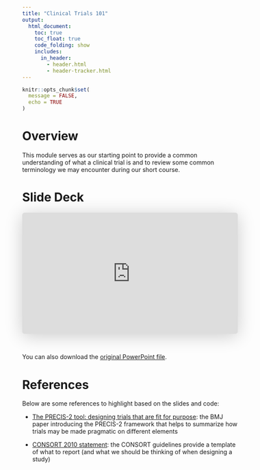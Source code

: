 ```yaml
---
title: "Clinical Trials 101"
output:
  html_document: 
    toc: true
    toc_float: true
    code_folding: show
    includes:
      in_header:
        - header.html
        - header-tracker.html    
---
```


```r
knitr::opts_chunk$set(
  message = FALSE,
  echo = TRUE
)
```


# Overview

This module serves as our starting point to provide a common understanding of what a clinical trial is and to review some common terminology we may encounter during our short course.


# Slide Deck

<iframe class="speakerdeck-iframe" style="border: 0px; background: rgba(0, 0, 0, 0.1) padding-box; margin: 0px; padding: 0px; border-radius: 6px; box-shadow: rgba(0, 0, 0, 0.2) 0px 5px 40px; width: 100%; height: auto; aspect-ratio: 560 / 315;" frameborder="0" src="https://speakerdeck.com/player/6dbd5b1593ca406fa6c6867c633210f1" title="Intro to Clinical Trials Module" allowfullscreen="true" data-ratio="1.7777777777777777"></iframe>

&nbsp;

You can also download the [original PowerPoint file](./files/Slides/1_intro_clinical_trials.pptx).


# References

Below are some references to highlight based on the slides and code:

* [The PRECIS-2 tool: designing trials that are fit for purpose](https://doi.org/10.1136/bmj.h2147): the BMJ paper introducing the PRECIS-2 framework that helps to summarize how trials may be made pragmatic on different elements

* [CONSORT 2010 statement](https://www.equator-network.org/reporting-guidelines/consort/): the CONSORT guidelines provide a template of what to report (and what we should be thinking of when designing a study)

